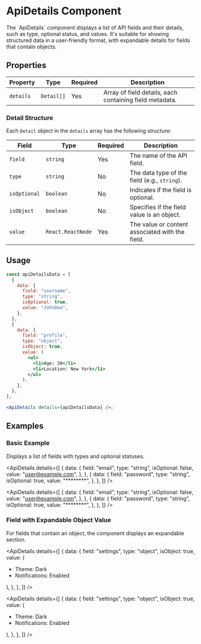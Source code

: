 
# ApiDetails Component

<div className="">
<p>The `ApiDetails` component displays a list of API fields and their details, such as type, optional status, and values. It's suitable for showing structured data in a user-friendly format, with expandable details for fields that contain objects.</p>

## Properties

| Property  | Type       | Required | Description                                             |
| --------- | ---------- | -------- | ------------------------------------------------------- |
| `details` | `Detail[]` | Yes      | Array of field details, each containing field metadata. |

### Detail Structure

Each `Detail` object in the `details` array has the following structure:

| Field        | Type              | Required | Description                                     |
| ------------ | ----------------- | -------- | ----------------------------------------------- |
| `field`      | `string`          | Yes      | The name of the API field.                      |
| `type`       | `string`          | No       | The data type of the field (e.g., `string`).    |
| `isOptional` | `boolean`         | No       | Indicates if the field is optional.             |
| `isObject`   | `boolean`         | No       | Specifies if the field value is an object.      |
| `value`      | `React.ReactNode` | Yes      | The value or content associated with the field. |

## Usage

```jsx title="ApiDetails Component"
const apiDetailsData = [
  {
    data: {
      field: "username",
      type: "string",
      isOptional: true,
      value: "JohnDoe",
    },
  },
  {
    data: {
      field: "profile",
      type: "object",
      isObject: true,
      value: (
        <ul>
          <li>Age: 30</li>
          <li>Location: New York</li>
        </ul>
      ),
    },
  },
];

<ApiDetails details={apiDetailsData} />;
```

## Examples

### Basic Example

Displays a list of fields with types and optional statuses.

<ApiDetails
  details={[
    {
      data: {
        field: "email",
        type: "string",
        isOptional: false,
        value: "user@example.com",
      },
    },
    {
      data: {
        field: "password",
        type: "string",
        isOptional: true,
        value: "********",
      },
    },
  ]}
/>

<ApiDetails
  details={[
    {
      data: {
        field: "email",
        type: "string",
        isOptional: false,
        value: "user@example.com",
      },
    },
    {
      data: {
        field: "password",
        type: "string",
        isOptional: true,
        value: "********",
      },
    },
  ]}
/>

### Field with Expandable Object Value

For fields that contain an object, the component displays an expandable section.

<ApiDetails
  details={[
    {
      data: {
        field: "settings",
        type: "object",
        isObject: true,
        value: (
          <ul>
            <li>Theme: Dark</li>
            <li>Notifications: Enabled</li>
          </ul>
        ),
      },
    },
  ]}
/>

<ApiDetails
  details={[
    {
      data: {
        field: "settings",
        type: "object",
        isObject: true,
        value: (
          <ul>
            <li>Theme: Dark</li>
            <li>Notifications: Enabled</li>
          </ul>
        ),
      },
    },
  ]}
/>

</div>
